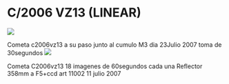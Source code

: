 # C/2006 VZ13 (LINEAR)
<img src="https://astroccd.files.wordpress.com/2012/12/m3-c2006vz13-b1-30s-as-23ju-w.jpg" />

Cometa c2006vz13 a su paso junto al cumulo M3 dia 23Julio 2007 toma de 30segundos
<img src="https://astroccd.files.wordpress.com/2012/12/c2006-vz13-18-imagenes-60s-11julio2007.jpg" />

Cometa C2006vz13 18 imagenes de 60segundos cada una Reflector 358mm a F5+ccd art 11002 11 julio 2007